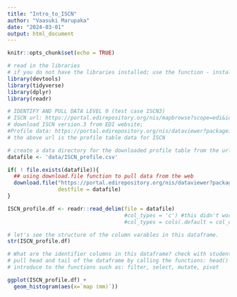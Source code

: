 ```yaml
---
title: "Intro_to_ISCN"
author: "Vaasuki Marupaka"
date: "2024-03-01"
output: html_document
---
```


```r
knitr::opts_chunk$set(echo = TRUE)
```

```r
# read in the libraries
# if you do not have the libraries installed; use the function - install.packages("LIBRARY_NAME")
library(devtools)
library(tidyverse)
library(dplyr)
library(readr)
```

```r
# IDENTIFY AND PULL DATA LEVEL 0 (test case ISCN3)
# ISCN url: https://portal.edirepository.org/nis/mapbrowse?scope=edi&identifier=1160&revision=1
# download ISCN version.3 from EDI website; 
#Profile data: https://portal.edirepository.org/nis/dataviewer?packageid=edi.1160.1&entityid=40527580cc045d33d9a5aaf728bf204e
# the above url is the profile table data for ISCN

# create a data directory for the downloaded profile table from the url
datafile <- 'data/ISCN_profile.csv'

if( ! file.exists(datafile)){
  ## using download.file function to pull data from the web
  download.file("https://portal.edirepository.org/nis/dataviewer?packageid=edi.1160.1&entityid=40527580cc045d33d9a5aaf728bf204e",
                destfile = datafile)
}

ISCN_profile.df <- readr::read_delim(file = datafile)
                                     #col_types = 'c') #this didn't work, only converted the first column... maybe?
                                     #col_types = cols(.default = col_character())) # ?read_delim for more info on the function
```

```r
# let's see the structure of the column varables in this dataframe. 
str(ISCN_profile.df)

# What are the identifier columns in this dataframe? check with students in the class!
# pull head and tail of the dataframe by calling the functions: head() and tail()
# introduce to the functions such as: filter, select, mutate, pivot
```

```r
ggplot(ISCN_profile.df) +
  geom_histogram(aes(x=`map (mm)`))
```
